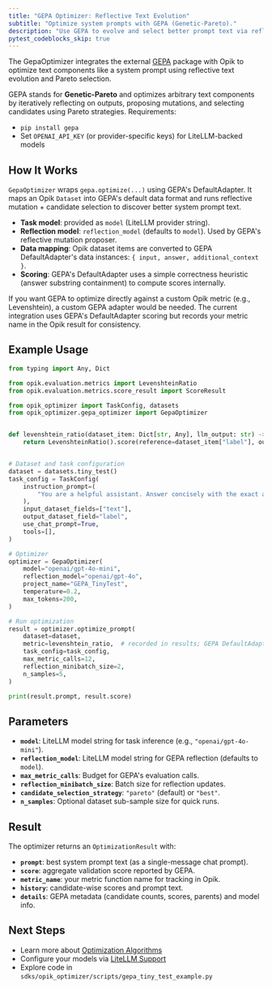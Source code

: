 ```yaml
---
title: "GEPA Optimizer: Reflective Text Evolution"
subtitle: "Optimize system prompts with GEPA (Genetic-Pareto)."
description: "Use GEPA to evolve and select better prompt text via reflective mutation and Pareto selection, integrated with Opik datasets and reporting."
pytest_codeblocks_skip: true
---
```


The GepaOptimizer integrates the external [GEPA](https://github.com/gepa-ai/gepa) package with Opik to optimize text components like a system prompt using reflective text evolution and Pareto selection.

<Info>
  GEPA stands for <b>Genetic-Pareto</b> and optimizes arbitrary text components by iteratively reflecting on outputs, proposing mutations, and selecting candidates using Pareto strategies.
</Info>

<Warning>
  Requirements:
  <ul>
    <li><code>pip install gepa</code></li>
    <li>Set <code>OPENAI_API_KEY</code> (or provider-specific keys) for LiteLLM-backed models</li>
  </ul>
</Warning>

## How It Works

`GepaOptimizer` wraps `gepa.optimize(...)` using GEPA's DefaultAdapter. It maps an Opik `Dataset` into GEPA's default data format and runs reflective mutation + candidate selection to discover better system prompt text.

- <b>Task model</b>: provided as `model` (LiteLLM provider string).
- <b>Reflection model</b>: `reflection_model` (defaults to `model`). Used by GEPA's reflective mutation proposer.
- <b>Data mapping</b>: Opik dataset items are converted to GEPA DefaultAdapter's data instances: `{ input, answer, additional_context }`.
- <b>Scoring</b>: GEPA's DefaultAdapter uses a simple correctness heuristic (answer substring containment) to compute scores internally.

<Note>
  If you want GEPA to optimize directly against a custom Opik metric (e.g., Levenshtein), a custom GEPA adapter would be needed. The current integration uses GEPA's DefaultAdapter scoring but records your metric name in the Opik result for consistency.
</Note>

## Example Usage

```python
from typing import Any, Dict

from opik.evaluation.metrics import LevenshteinRatio
from opik.evaluation.metrics.score_result import ScoreResult

from opik_optimizer import TaskConfig, datasets
from opik_optimizer.gepa_optimizer import GepaOptimizer


def levenshtein_ratio(dataset_item: Dict[str, Any], llm_output: str) -> ScoreResult:
    return LevenshteinRatio().score(reference=dataset_item["label"], output=llm_output)


# Dataset and task configuration
dataset = datasets.tiny_test()
task_config = TaskConfig(
    instruction_prompt=(
        "You are a helpful assistant. Answer concisely with the exact answer string."
    ),
    input_dataset_fields=["text"],
    output_dataset_field="label",
    use_chat_prompt=True,
    tools=[],
)

# Optimizer
optimizer = GepaOptimizer(
    model="openai/gpt-4o-mini",
    reflection_model="openai/gpt-4o",
    project_name="GEPA_TinyTest",
    temperature=0.2,
    max_tokens=200,
)

# Run optimization
result = optimizer.optimize_prompt(
    dataset=dataset,
    metric=levenshtein_ratio,  # recorded in results; GEPA DefaultAdapter uses correctness scoring internally
    task_config=task_config,
    max_metric_calls=12,
    reflection_minibatch_size=2,
    n_samples=5,
)

print(result.prompt, result.score)
```

## Parameters

- <b>`model`</b>: LiteLLM model string for task inference (e.g., `"openai/gpt-4o-mini"`).
- <b>`reflection_model`</b>: LiteLLM model string for GEPA reflection (defaults to `model`).
- <b>`max_metric_calls`</b>: Budget for GEPA's evaluation calls.
- <b>`reflection_minibatch_size`</b>: Batch size for reflection updates.
- <b>`candidate_selection_strategy`</b>: `"pareto"` (default) or `"best"`.
- <b>`n_samples`</b>: Optional dataset sub-sample size for quick runs.

## Result

The optimizer returns an `OptimizationResult` with:

- <b>`prompt`</b>: best system prompt text (as a single-message chat prompt).
- <b>`score`</b>: aggregate validation score reported by GEPA.
- <b>`metric_name`</b>: your metric function name for tracking in Opik.
- <b>`history`</b>: candidate-wise scores and prompt text.
- <b>`details`</b>: GEPA metadata (candidate counts, scores, parents) and model info.

## Next Steps

- Learn more about [Optimization Algorithms](/agent_optimization/overview#optimization-algorithms)
- Configure your models via [LiteLLM Support](/agent_optimization/opik_optimizer/litellm_support)
- Explore code in `sdks/opik_optimizer/scripts/gepa_tiny_test_example.py`

